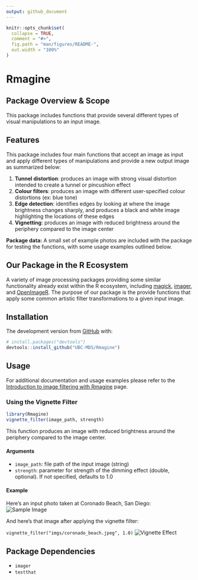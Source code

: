 ```yaml
---
output: github_document
---
```


```r
knitr::opts_chunk$set(
  collapse = TRUE,
  comment = "#>",
  fig.path = "man/figures/README-",
  out.width = "100%"
)
```

# Rmagine

## Package Overview & Scope

This package includes functions that provide several different types of visual manipulations to an input image.

## Features

This package includes four main functions that accept an image as input and apply different types of manipulations and provide a new output image as summarized below:

1. **Tunnel distortion**: produces an image with strong visual distortion intended to create a tunnel or pincushion effect
2. **Colour filters**: produces an image with different user-specified colour distortions (ex: blue tone)
3. **Edge detection**: identifies edges by looking at where the image brightness changes sharply, and produces a black and white image highlighting the locations of these edges
4. **Vignetting**: produces an image with reduced brightness around the periphery compared to the image center

**Package data:** A small set of example photos are included with the package for testing the functions, with some usage examples outlined below.


## Our Package in the R Ecosystem

A variety of image processing packages providing some similar functionality already exist within the R ecosystem, including [magick](https://github.com/ropensci/magick), [imager](https://github.com/dahtah/imager), and [OpenImageR](https://github.com/mlampros/OpenImageR). The purpose of our package is the provide functions that apply some common artistic filter transformations to a given input image.


## Installation

The development version from [GitHub](https://github.com/) with:

``` r
# install.packages("devtools")
devtools::install_github("UBC-MDS/Rmagine")
```

## Usage

For additional documentation and usage examples please refer to the [Introduction to image filtering with Rmagine](https://htmlpreview.github.io/vignettes/Rmagine-vignette.html) page.

### Using the Vignette Filter

```r
library(Rmagine)
vignette_filter(image_path, strength)
```

This function produces an image with reduced brightness around the periphery compared to the image center.

#### Arguments

- `image_path`: file path of the input image (string)
- `strength`: parameter for strength of the dimming effect (double, optional). If not specified, defaults to 1.0

#### Example

Here's an input photo taken at Coronado Beach, San Diego:
![Sample Image](vignettes/imgs/coronado_beach.jpeg)

And here's that image after applying the vignette filter:

`vignette_filter("imgs/coronado_beach.jpeg", 1.0)`
![Vignette Effect](vignettes/imgs/vignette.jpeg)



## Package Dependencies

- `imager`
- `testthat`

